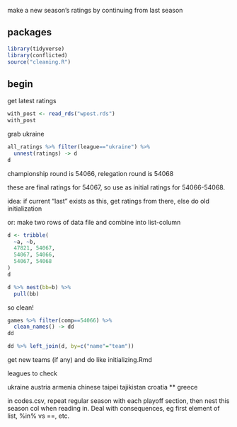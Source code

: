 
make a new season's ratings by continuing from last season

## packages

```r
library(tidyverse)
library(conflicted)
source("cleaning.R")
```

## begin

get latest ratings

```r
with_post <- read_rds("wpost.rds")
with_post
```



grab ukraine

```r
all_ratings %>% filter(league=="ukraine") %>% 
  unnest(ratings) -> d
d
```

championship round is 54066, relegation round is 54068


these are final ratings for 54067, so use as initial ratings for 54066-54068.

idea: if current "last" exists as this, get ratings from there, else do old initialization

or: make two rows of data file and combine into list-column

```r
d <- tribble(
  ~a, ~b,
  47821, 54067,
  54067, 54066,
  54067, 54068
)
d
```

```r
d %>% nest(bb=b) %>% 
  pull(bb)
```

so clean!

```r
games %>% filter(comp==54066) %>% 
  clean_names() -> dd
dd
```

```r
dd %>% left_join(d, by=c("name"="team"))
```

get new teams (if any) and do like initializing.Rmd

leagues to check

ukraine
austria
armenia
chinese taipei
tajikistan
croatia **
greece

in codes.csv, repeat regular season with each playoff section, then nest this season col when reading in. Deal with consequences, eg first element of list, %in% vs ==, etc.
